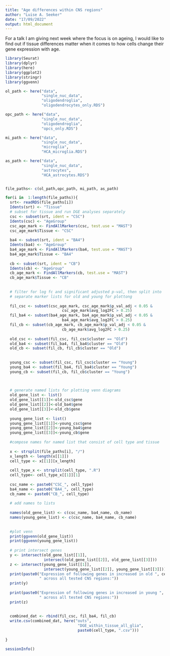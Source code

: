 ```yaml
---
title: "Age differences within CNS regions"
author: "Luise A. Seeker"
date: "17/09/2022"
output: html_document
---
```


For a talk I am giving next week where the focus is on ageing, I would like to
find out if tissue differences matter when it comes to how cells change their
gene expression with age. 

```r
library(Seurat)
library(dplyr)
library(here)
library(ggplot2)
library(stringr)
library(ggvenn)
```

```r
ol_path <- here("data",
                "single_nuc_data",
                "oligodendroglia",
                "oligodendrocytes_only.RDS")

opc_path <- here("data",
                "single_nuc_data",
                "oligodendroglia",
                "opcs_only.RDS")

mi_path <- here("data",
                "single_nuc_data",
                "microglia",
                "HCA_microglia.RDS")

as_path <- here("data",
                "single_nuc_data",
                "astrocytes",
                "HCA_astrocytes.RDS")


file_paths<- c(ol_path,opc_path, mi_path, as_path)

for(i in  1:length(file_paths)){
  srt<- readRDS(file_paths[i])
  Idents(srt) <- "Tissue"
  # subset for tissue and run DGE analyses separately
  csc <- subset(srt, ident = "CSC")
  Idents(csc) <- "AgeGroup"
  csc_age_mark <- FindAllMarkers(csc, test.use = "MAST")
  csc_age_mark$Tissue <- "CSC"
  
  ba4 <- subset(srt, ident = "BA4")
  Idents(ba4) <- "AgeGroup"
  ba4_age_mark <- FindAllMarkers(ba4, test.use = "MAST")
  ba4_age_mark$Tissue <- "BA4"
  
  cb <- subset(srt, ident = "CB")
  Idents(cb) <- "AgeGroup"
  cb_age_mark <- FindAllMarkers(cb, test.use = "MAST")
  cb_age_mark$Tissue <- "CB"
  
  
  # filter for log fc and significant adjusted p-val, then split into
  # separate marker lists for old and young for plottong
  
  fil_csc <- subset(csc_age_mark, csc_age_mark$p_val_adj < 0.05 & 
                         csc_age_mark$avg_log2FC > 0.25)
  fil_ba4 <- subset(ba4_age_mark, ba4_age_mark$p_val_adj < 0.05 & 
                         ba4_age_mark$avg_log2FC > 0.25)
  fil_cb <- subset(cb_age_mark, cb_age_mark$p_val_adj < 0.05 & 
                         cb_age_mark$avg_log2FC > 0.25)
  
  old_csc <- subset(fil_csc, fil_csc$cluster == "Old")
  old_ba4 <- subset(fil_ba4, fil_ba4$cluster == "Old")
  old_cb <- subset(fil_cb, fil_cb$cluster == "Old")
  
  
  young_csc <- subset(fil_csc, fil_csc$cluster == "Young")
  young_ba4 <- subset(fil_ba4, fil_ba4$cluster == "Young")
  young_cb <- subset(fil_cb, fil_cb$cluster == "Young")
  

  
  # generate named lists for plotting venn diagrams
  old_gene_list <- list()
  old_gene_list[[1]]<-old_csc$gene
  old_gene_list[[2]]<-old_ba4$gene
  old_gene_list[[3]]<-old_cb$gene
  
  young_gene_list <- list()
  young_gene_list[[1]]<-young_csc$gene
  young_gene_list[[2]]<-young_ba4$gene
  young_gene_list[[3]]<-young_cb$gene
  
  #compose names for named list that consist of cell type and tissue
  
  x <- strsplit(file_paths[i], "/")
  x_length <- length(x[[1]])
  cell_type <- x[[1]][x_length]
  
  cell_type_x <- strsplit(cell_type, ".R")
  cell_type<- cell_type_x[[1]][1]
  
  csc_name <- paste0("CSC_", cell_type)
  ba4_name <- paste0("BA4_", cell_type)
  cb_name <- paste0("CB_", cell_type)
  
  # add names to lists
  
  names(old_gene_list) <- c(csc_name, ba4_name, cb_name)
  names(young_gene_list) <- c(csc_name, ba4_name, cb_name)
  
  
  #plot venn 
  print(ggvenn(old_gene_list))
  print(ggvenn(young_gene_list))
  
  # print intersect genes
  y <- intersect(old_gene_list[[1]], 
                 intersect(old_gene_list[[2]], old_gene_list[[3]]))
  z <- intersect(young_gene_list[[1]], 
                 intersect(young_gene_list[[2]], young_gene_list[[3]]))
  print(paste0("Expression of following genes in increased in old ", cell_type, 
               " across all tested CNS regions:"))
  print(y)
  
  print(paste0("Expression of following genes in increased in young ", cell_type, 
               " across all tested CNS regions:"))
  print(z)
  
  
  combined_dat <- rbind(fil_csc, fil_ba4, fil_cb)
  write.csv(combined_dat, here("outs", 
                                "DGE_within_tissue_all_glia",
                                paste0(cell_type, ".csv")))
 
}

```

```r

sessionInfo()
```